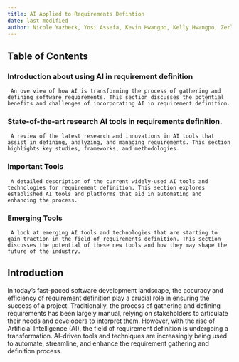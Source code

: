 ```yaml
---
title: AI Applied to Requirements Defintion
date: last-modified
author: Nicole Yazbeck, Yosi Assefa, Kevin Hwangpo, Kelly Hwangpo, Zerlyne N-Simons
---
```


## Table of Contents

### Introduction about using AI in requirement definition
     An overview of how AI is transforming the process of gathering and defining software requirements. This section discusses the potential benefits and challenges of incorporating AI in requirement definition.

### State-of-the-art research AI tools in requirements definition.
     A review of the latest research and innovations in AI tools that assist in defining, analyzing, and managing requirements. This section highlights key studies, frameworks, and methodologies.

### Important Tools
     A detailed description of the current widely-used AI tools and technologies for requirement definition. This section explores established AI tools and platforms that aid in automating and enhancing the process.

### Emerging Tools
     A look at emerging AI tools and technologies that are starting to gain traction in the field of requirements definition. This section discusses the potential of these new tools and how they may shape the future of the industry.


## Introduction
 In today's fast-paced software development landscape, the accuracy and efficiency of requirement definition play a crucial role in ensuring the success of a project. Traditionally, the process of gathering and defining requirements has been largely manual, relying on stakeholders to articulate their needs and developers to interpret them. However, with the rise of Artificial Intelligence (AI), the field of requirement definition is undergoing a transformation. AI-driven tools and techniques are increasingly being used to automate, streamline, and enhance the requirement gathering and definition process.